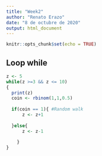```yaml
---
title: "Week2"
author: "Renato Erazo"
date: "8 de octubre de 2020"
output: html_document
---
```


```r
knitr::opts_chunk$set(echo = TRUE)
```

## Loop while

```r
z <- 5
while(z >=3 && z <= 10)
{
  print(z)
  coin <- rbinom(1,1,0.5)
  
  if(coin == 1){ #Random walk
      z <- z+1
      
  }else{
      z <- z-1  
    
    }
}
  
  
```

